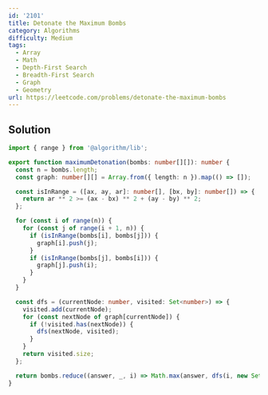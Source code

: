 ```yaml
---
id: '2101'
title: Detonate the Maximum Bombs
category: Algorithms
difficulty: Medium
tags:
  - Array
  - Math
  - Depth-First Search
  - Breadth-First Search
  - Graph
  - Geometry
url: https://leetcode.com/problems/detonate-the-maximum-bombs
---
```


## Solution

```typescript showLineNumbers
import { range } from '@algorithm/lib';

export function maximumDetonation(bombs: number[][]): number {
  const n = bombs.length;
  const graph: number[][] = Array.from({ length: n }).map(() => []);

  const isInRange = ([ax, ay, ar]: number[], [bx, by]: number[]) => {
    return ar ** 2 >= (ax - bx) ** 2 + (ay - by) ** 2;
  };

  for (const i of range(n)) {
    for (const j of range(i + 1, n)) {
      if (isInRange(bombs[i], bombs[j])) {
        graph[i].push(j);
      }
      if (isInRange(bombs[j], bombs[i])) {
        graph[j].push(i);
      }
    }
  }

  const dfs = (currentNode: number, visited: Set<number>) => {
    visited.add(currentNode);
    for (const nextNode of graph[currentNode]) {
      if (!visited.has(nextNode)) {
        dfs(nextNode, visited);
      }
    }
    return visited.size;
  };

  return bombs.reduce((answer, _, i) => Math.max(answer, dfs(i, new Set())), 0);
}
```
